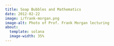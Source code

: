 ```yaml
---
title: Soap Bubbles and Mathematics
date: 2012-02-22
image: i/frank-morgan.png
image-alt: Photo of Prof. Frank Morgan lecturing
about:
  template: solana
  image-width: 35%
---
```


<br>

